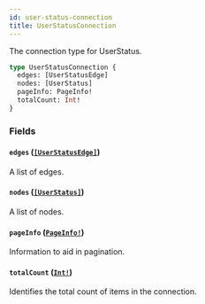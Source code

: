 ```yaml
---
id: user-status-connection
title: UserStatusConnection
---
```


The connection type for UserStatus.

```graphql
type UserStatusConnection {
  edges: [UserStatusEdge]
  nodes: [UserStatus]
  pageInfo: PageInfo!
  totalCount: Int!
}
```

### Fields

#### `edges` ([`[UserStatusEdge]`](/docs/api/objects/user-status-edge))

A list of edges.

#### `nodes` ([`[UserStatus]`](/docs/api/objects/user-status))

A list of nodes.

#### `pageInfo` ([`PageInfo!`](/docs/api/objects/page-info))

Information to aid in pagination.

#### `totalCount` ([`Int!`](/docs/api/scalars/int))

Identifies the total count of items in the connection.
